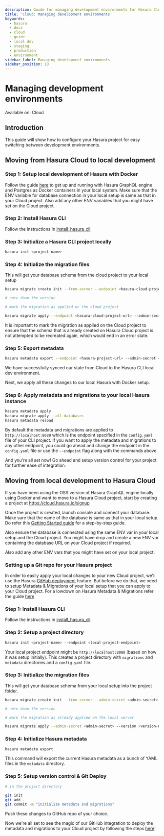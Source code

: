 ```yaml
---
description: Guide for managing development environments for Hasura Cloud
title: 'Cloud: Managing development environments'
keywords:
  - hasura
  - docs
  - cloud
  - guide
  - local dev
  - staging
  - production
  - environment
sidebar_label: Managing development environments
sidebar_position: 10
---
```



# Managing development environments

<div className='badge badge--primary heading-badge'>Available on: Cloud</div>

## Introduction

This guide will show how to configure your Hasura project for easy switching between development environments.

## Moving from Hasura Cloud to local development

### Step 1: Setup local development of Hasura with Docker

Follow the guide [here](/getting-started/docker-simple.mdx) to get up and running with Hasura GraphQL engine and
Postgres as Docker containers in your local system. Make sure that the ENV variable for database connection in your
local setup is same as that in your Cloud project. Also add any other ENV variables that you might have set on the Cloud
project.

### Step 2: Install Hasura CLI

Follow the instructions in [install_hasura_cli](/hasura-cli/install-hasura-cli.mdx)

### Step 3: Initialize a Hasura CLI project locally

```bash
hasura init <project-name>
```

### Step 4: Initialize the migration files

This will get your database schema from the cloud project to your local setup

```bash
hasura migrate create init --from-server --endpoint <hasura-cloud-project-url> --admin-secret <admin-secret> --database-name <database-name>

# note down the version

# mark the migration as applied on the cloud project

hasura migrate apply --endpoint <hasura-cloud-project-url> --admin-secret <admin-secret> --version <version-number> --skip-execution
```

It is important to mark the migration as applied on the Cloud project to ensure that the schema that is already created
on Hasura Cloud project is not attempted to be recreated again, which would end in an error state.

### Step 5: Export metadata

```bash
hasura metadata export --endpoint <hasura-project-url> --admin-secret <admin-secret>
```

We have successfully synced our state from Cloud to the Hasura CLI local dev environment.

Next, we apply all these changes to our local Hasura with Docker setup.

### Step 6: Apply metadata and migrations to your local Hasura instance

```bash
hasura metadata apply
hasura migrate apply --all-databases
hasura metadata reload
```

By default the metadata and migrations are applied to `http://localhost:8080` which is the endpoint specified in the
`config.yaml` file of your CLI project. If you want to apply the metadata and migrations to any other endpoint, you
could go ahead and change the endpoint in the `config.yaml` file or use the `--endpoint` flag along with the commands
above.

And you're all set now! Go ahead and setup version control for your project for further ease of integration.

## Moving from local development to Hasura Cloud

If you have been using the OSS version of Hasura GraphQL engine locally using Docker and want to move to a Hasura Cloud
project, start by creating a project at <https://cloud.hasura.io/signup>

Once the project is created, launch console and connect your database. Make sure that the name of the database is same
as that in your local setup. Do refer this [Getting Started guide](/getting-started/getting-started-cloud.mdx) for a
step-by-step guide.

Also ensure the database is connected using the same ENV var in your local setup and the Cloud project. You might have
drop and create a new ENV var containing the database URL on your Cloud project if required.

Also add any other ENV vars that you might have set on your local project.

### Setting up a Git repo for your Hasura project

In order to easily apply your local changes to your new Cloud project, we'll use the Hasura
[GitHub deployment](/deployment/hasura-cloud/github-integration.mdx) feature. But before we do that, we need to setup
Metadata & Migrations of your local setup that you can apply to your Cloud project. For a lowdown on Hasura Metadata
& Migrations refer the guide [here](/migrations-metadata-seeds/index.mdx)

### Step 1: Install Hasura CLI

Follow the instructions in [install_hasura_cli](/hasura-cli/install-hasura-cli.mdx)

### Step 2: Setup a project directory

```bash
hasura init <project-name> --endpoint <local-project-endpoint>
```

Your local project endpoint might be `http://localhost:8080` (based on how it was setup initially). This creates a
project directory with `migrations` and `metadata` directories and a `config.yaml` file.

### Step 3: Initialize the migration files

This will get your database schema from your local setup into the project folder.

```bash
hasura migrate create init --from-server --admin-secret <admin-secret> --database-name <database-name>

# note down the version

# mark the migration as already applied on the local server

hasura migrate apply --admin-secret <admin-secret> --version <version-number> --skip-execution
```

### Step 4: Initialize Hasura metadata

```bash
hasura metadata export
```

This command will export the current Hasura metadata as a bunch of YAML files in the `metadata` directory.

### Step 5: Setup version control & Git Deploy

```bash
# in the project directory

git init
git add .
git commit -m "initialize metadata and migrations"
```

Push these changes to GitHub repo of your choice.

Now we're all set to see the magic of our GitHub integration to deploy the metadata and migrations to your Cloud project
by following the steps [here](/deployment/hasura-cloud/github-integration.mdx)!
